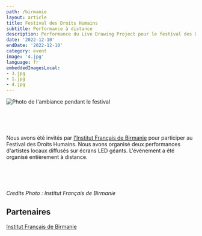 ```yaml
---
path: /birmanie
layout: article
title: Festival des Droits Humains
subtitle: Performance à distance
description: Performance du Live Drawing Project pour le festival des Droits Humains organisé par l'Institut Français de Birmanie
date: '2022-12-10'
endDate: '2022-12-10'
category: event
image: '4.jpg'
language: fr
embeddedImagesLocal:
- 3.jpg
- 1.jpg
- 4.jpg
---
```


![Photo de l'ambiance pendant le festival](1.jpg)

<br/>
<br/>
<br/>

Nous avons été invités par [l'Institut Français de Birmanie](https://www.ifbirmanie.org/frn/) pour participer au Festival des Droits Humains. Nous avons organisé deux performances d'artistes locaux diffusés sur écrans LED géants.
L'événement a été organisé entièrement à distance.

<br/>
<br/>
<br/>


<ImageGrid props={props} />
  

_Credits Photo : Institut Français de Birmanie_

## Partenaires

[Institut Français de Birmanie](https://www.ifbirmanie.org/frn/)  